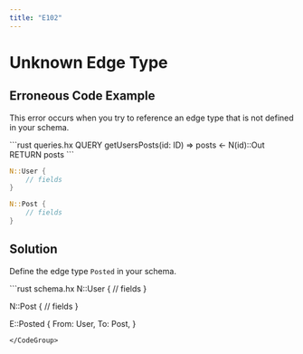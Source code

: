 ```yaml
---
title: "E102"
---
```


# Unknown Edge Type

## Erroneous Code Example

This error occurs when you try to reference an edge type that is not defined in your schema.

<CodeGroup>
```rust queries.hx
QUERY getUsersPosts(id: ID) =>
    posts <- N<User>(id)::Out<Posted>
    RETURN posts
```

```rust schema.hx
N::User {
    // fields
}

N::Post {
    // fields
}
```

</CodeGroup>

## Solution

Define the edge type `Posted` in your schema.

<CodeGroup>
```rust schema.hx
N::User {
    // fields
}

N::Post {
// fields
}

E::Posted {
    From: User,
    To: Post,
}

```
</CodeGroup>